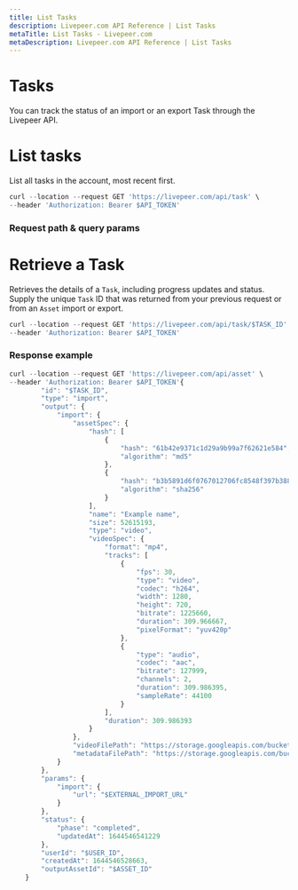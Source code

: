 ```yaml
---
title: List Tasks
description: Livepeer.com API Reference | List Tasks
metaTitle: List Tasks - Livepeer.com
metaDescription: Livepeer.com API Reference | List Tasks
---
```


# Tasks

You can track the status of an import or an export Task through the Livepeer
API.

# List tasks

List all tasks in the account, most recent first.

```jsx
curl --location --request GET 'https://livepeer.com/api/task' \
--header 'Authorization: Bearer $API_TOKEN'
```

### **Request path & query params**
<!-- 
<Table
  data={[
    {
      parameter: <code>limit</code>,
      type: <code>number</code>,
      description: "Number of items to include in the response",
    },
    {
      parameter: <code>name</code>,
      type: <code>string</code>,
      description: "For custom sorting of the objects in the response list.",
    },
  ]}
/> -->

# Retrieve a Task

Retrieves the details of a `Task`, including progress updates and status. Supply
the unique `Task` ID that was returned from your previous request or from an
`Asset` import or export.

```jsx
curl --location --request GET 'https://livepeer.com/api/task/$TASK_ID' \
--header 'Authorization: Bearer $API_TOKEN'
```

### Response example

```jsx
curl --location --request GET 'https://livepeer.com/api/asset' \
--header 'Authorization: Bearer $API_TOKEN'{
        "id": "$TASK_ID",
        "type": "import",
        "output": {
            "import": {
                "assetSpec": {
                    "hash": [
                        {
                            "hash": "61b42e9371c1d29a9b99a7f62621e584",
                            "algorithm": "md5"
                        },
                        {
                            "hash": "b3b5891d6f0767012706fc8548f397b38876d309ca90689314c94615fb4c6e62",
                            "algorithm": "sha256"
                        }
                    ],
                    "name": "Example name",
                    "size": 52615193,
                    "type": "video",
                    "videoSpec": {
                        "format": "mp4",
                        "tracks": [
                            {
                                "fps": 30,
                                "type": "video",
                                "codec": "h264",
                                "width": 1280,
                                "height": 720,
                                "bitrate": 1225660,
                                "duration": 309.966667,
                                "pixelFormat": "yuv420p"
                            },
                            {
                                "type": "audio",
                                "codec": "aac",
                                "bitrate": 127999,
                                "channels": 2,
                                "duration": 309.986395,
                                "sampleRate": 44100
                            }
                        ],
                        "duration": 309.986393
                    }
                },
                "videoFilePath": "https://storage.googleapis.com/bucket/$PLAYBACK_ID/video",
                "metadataFilePath": "https://storage.googleapis.com/bucket/$PLAYBACK_ID/video.json"
            }
        },
        "params": {
            "import": {
                "url": "$EXTERNAL_IMPORT_URL"
            }
        },
        "status": {
            "phase": "completed",
            "updatedAt": 1644546541229
        },
        "userId": "$USER_ID",
        "createdAt": 1644546528663,
        "outputAssetId": "$ASSET_ID"
    }
```
